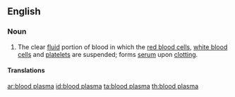 ==English==
{{wikipedia}}

===Noun===
{{en-noun|sg=[[blood]] [[plasma]]|-}}

# The clear [[fluid]] portion of blood in which the [[red blood cell]]s, [[white blood cell]]s and [[platelet]]s are suspended; forms [[serum]] upon [[clotting]].

====Translations====
{{trans-top|clear fluid portion of blood}}
{{trans-mid}}
{{trans-bottom}}

[[ar:blood plasma]]
[[id:blood plasma]]
[[ta:blood plasma]]
[[th:blood plasma]]